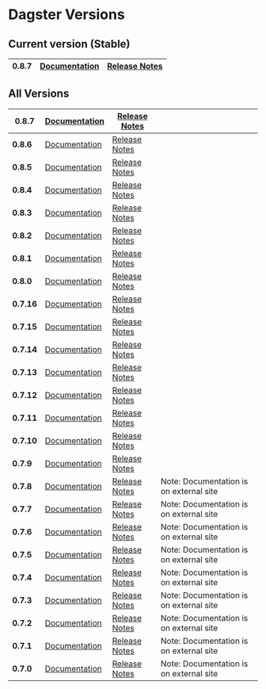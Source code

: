 # Dagster Versions

## Current version (Stable)

| **0.8.7** | [Documentation](/install) | [Release Notes](https://github.com/dagster-io/dagster/releases/tag/0.8.7) |
| ---- | ---- | ---- |


## All Versions

| **0.8.7** | [Documentation](/0.8.7/install) | [Release Notes](https://github.com/dagster-io/dagster/releases/tag/0.8.7) |   |
| ---- | ---- | ---- | ---- |
| **0.8.6** | [Documentation](/0.8.6/install) | [Release Notes](https://github.com/dagster-io/dagster/releases/tag/0.8.6) |   |
| **0.8.5** | [Documentation](/0.8.5/docs/install) | [Release Notes](https://github.com/dagster-io/dagster/releases/tag/0.8.5) |   |
| **0.8.4** | [Documentation](/0.8.4/docs/install) | [Release Notes](https://github.com/dagster-io/dagster/releases/tag/0.8.4) |   |
| **0.8.3** | [Documentation](/0.8.3/docs/install) | [Release Notes](https://github.com/dagster-io/dagster/releases/tag/0.8.3) |   |
| **0.8.2** | [Documentation](/0.8.2/docs/install) | [Release Notes](https://github.com/dagster-io/dagster/releases/tag/0.8.2) |   |
| **0.8.1** | [Documentation](/0.8.1/docs/install) | [Release Notes](https://github.com/dagster-io/dagster/releases/tag/0.8.1) |   |
| **0.8.0** | [Documentation](/0.8.0/docs/install) | [Release Notes](https://github.com/dagster-io/dagster/releases/tag/0.8.0) |   |
| **0.7.16** | [Documentation](/0.7.16/docs/install) | [Release Notes](https://github.com/dagster-io/dagster/releases/tag/0.7.16) |   |
| **0.7.15** | [Documentation](/0.7.15/docs/install) | [Release Notes](https://github.com/dagster-io/dagster/releases/tag/0.7.15) |   |
| **0.7.14** | [Documentation](/0.7.14/docs/install) | [Release Notes](https://github.com/dagster-io/dagster/releases/tag/0.7.14) |   |
| **0.7.13** | [Documentation](/0.7.13/docs/install) | [Release Notes](https://github.com/dagster-io/dagster/releases/tag/0.7.13) |   |
| **0.7.12** | [Documentation](/0.7.12/docs/install) | [Release Notes](https://github.com/dagster-io/dagster/releases/tag/0.7.12) |   |
| **0.7.11** | [Documentation](/0.7.11/docs/install) | [Release Notes](https://github.com/dagster-io/dagster/releases/tag/0.7.11) |   |
| **0.7.10** | [Documentation](/0.7.10/docs/install) | [Release Notes](https://github.com/dagster-io/dagster/releases/tag/0.7.10) |   |
| **0.7.9** | [Documentation](/0.7.9/docs/install) | [Release Notes](https://github.com/dagster-io/dagster/releases/tag/0.7.9) |   |
| **0.7.8** | [Documentation](https://dagster.readthedocs.io/en/0.7.8/) | [Release Notes](https://github.com/dagster-io/dagster/releases/tag/0.7.8) | Note: Documentation is on external site |
| **0.7.7** | [Documentation](https://dagster.readthedocs.io/en/0.7.7/) | [Release Notes](https://github.com/dagster-io/dagster/releases/tag/0.7.7) | Note: Documentation is on external site |
| **0.7.6** | [Documentation](https://dagster.readthedocs.io/en/0.7.6/) | [Release Notes](https://github.com/dagster-io/dagster/releases/tag/0.7.6) | Note: Documentation is on external site |
| **0.7.5** | [Documentation](https://dagster.readthedocs.io/en/0.7.4/) | [Release Notes](https://github.com/dagster-io/dagster/releases/tag/0.7.5) | Note: Documentation is on external site |
| **0.7.4** | [Documentation](https://dagster.readthedocs.io/en/0.7.4/) | [Release Notes](https://github.com/dagster-io/dagster/releases/tag/0.7.4) | Note: Documentation is on external site |
| **0.7.3** | [Documentation](https://dagster.readthedocs.io/en/0.7.3/) | [Release Notes](https://github.com/dagster-io/dagster/releases/tag/0.7.3) | Note: Documentation is on external site |
| **0.7.2** | [Documentation](https://dagster.readthedocs.io/en/0.7.2/) | [Release Notes](https://github.com/dagster-io/dagster/releases/tag/0.7.2) | Note: Documentation is on external site |
| **0.7.1** | [Documentation](https://dagster.readthedocs.io/en/0.7.1/) | [Release Notes](https://github.com/dagster-io/dagster/releases/tag/0.7.1) | Note: Documentation is on external site |
| **0.7.0** | [Documentation](https://dagster.readthedocs.io/en/0.7.0/) | [Release Notes](https://github.com/dagster-io/dagster/releases/tag/0.7.0) | Note: Documentation is on external site |